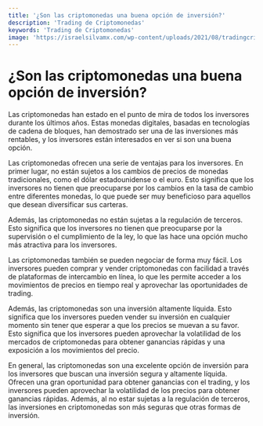```yaml
---
title: '¿Son las criptomonedas una buena opción de inversión?'
description: 'Trading de Criptomonedas'
keywords: 'Trading de Criptomonedas'
image: 'https://israelsilvamx.com/wp-content/uploads/2021/08/tradingcriptos.jpg'
---
```




# ¿Son las criptomonedas una buena opción de inversión?

<ImageAdd source="https://i0.wp.com/criptotendencia.com/wp-content/uploads/2021/07/Las-inversiones-en-criptomonedas-son-tendencias-entre-los-mas-jovenes.jpg?resize=825%2C450&ssl=1"/>

Las criptomonedas han estado en el punto de mira de todos los inversores durante los últimos años. Estas monedas digitales, basadas en tecnologías de cadena de bloques, han demostrado ser una de las inversiones más rentables, y los inversores están interesados ​​en ver si son una buena opción.

Las criptomonedas ofrecen una serie de ventajas para los inversores. En primer lugar, no están sujetos a los cambios de precios de monedas tradicionales, como el dólar estadounidense o el euro. Esto significa que los inversores no tienen que preocuparse por los cambios en la tasa de cambio entre diferentes monedas, lo que puede ser muy beneficioso para aquellos que desean diversificar sus carteras.

Además, las criptomonedas no están sujetas a la regulación de terceros. Esto significa que los inversores no tienen que preocuparse por la supervisión o el cumplimiento de la ley, lo que las hace una opción mucho más atractiva para los inversores.

<ImageAdd source="https://thumbor.forbes.com/thumbor/fit-in/x/https://www.forbes.com/advisor/ca/wp-content/uploads/2022/05/how_to_buy_dogecoin.jpeg.jpg"/>

Las criptomonedas también se pueden negociar de forma muy fácil. Los inversores pueden comprar y vender criptomonedas con facilidad a través de plataformas de intercambio en línea, lo que les permite acceder a los movimientos de precios en tiempo real y aprovechar las oportunidades de trading.

Además, las criptomonedas son una inversión altamente líquida. Esto significa que los inversores pueden vender su inversión en cualquier momento sin tener que esperar a que los precios se muevan a su favor. Esto significa que los inversores pueden aprovechar la volatilidad de los mercados de criptomonedas para obtener ganancias rápidas y una exposición a los movimientos del precio.

<ImageAdd source="https://i0.wp.com/criptotendencia.com/wp-content/uploads/2021/07/Las-inversiones-en-criptomonedas-son-tendencias-entre-los-mas-jovenes.jpg?resize=825%2C450&ssl=1"/>

En general, las criptomonedas son una excelente opción de inversión para los inversores que buscan una inversión segura y altamente líquida. Ofrecen una gran oportunidad para obtener ganancias con el trading, y los inversores pueden aprovechar la volatilidad de los precios para obtener ganancias rápidas. Además, al no estar sujetas a la regulación de terceros, las inversiones en criptomonedas son más seguras que otras formas de inversión.